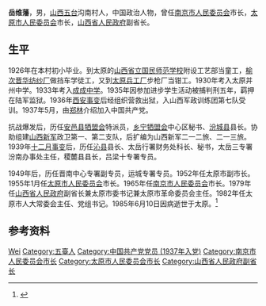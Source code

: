 {{Infobox_Person
| name = 岳维藩
|occupation= 曾任[[南京市市长|南京市市长]]，[[太原市市长|太原市市长]]
| period =
| Sex = 男
|birth_date= 1914年
|death_date= 1985年6月10日
|birth_place= {{ROC|山西省}}[[五台县|五台县]]
|death_place= {{PRC}}[[山西省|山西省]][[太原市|太原市]]
| nationality ={{PRC}}
| residence =
| party ={{CPC}}
}}
'''岳维藩'''{{BD|1914年||1985年||catIdx=Y岳}}，男，[[山西省|山西]][[五台县|五台]]沟南村人，中国政治人物，曾任[[南京市人民委员会|南京市人民委员会]]市长，[[太原市人民委员会|太原市人民委员会]]市长，[[山西省人民政府|山西省人民政府]]副省长。

== 生平 ==
1926年在本村初小毕业。到太原的[[山西省立国民师范学校|山西省立国民师范学校]]附设工艺部当童工，[[榆次|榆次]][[晋华纺织|晋华纺纱厂]]做挡车学徒工，又到[[西北实业公司|太原兵工厂]]步枪厂当钳工。1930年考入太原并州中学。1933年考入[[太原成成中学|成成中学]]。1935年因参加进步学生活动被捕判刑五年，羁押在陆军监狱。1936年[[西安事变|西安事变]]后经组织营救出狱，入山西军政训练团第七队受训。1937年5月，由[[郑林|郑林]]介绍加入中国共产党。

抗战爆发后，历任[[安邑县|安邑县]][[牺盟会|牺盟会]]特派员，[[乡宁|乡宁]][[牺盟会|牺盟会]]中心区秘书、[[汾城县|汾城县]]县长。协助组建[[山西新军|山西新军]]政卫第一、第二支队，后扩编为山西新军二一二旅、二一三旅。1939年[[十二月事变|十二月事变]]后，历任[[沁县|沁县]]县长、太岳行署财务处科长、秘书，太岳三专署汾南办事处主任，稷麓县县长，吕梁十专署专员。

1949年后，历任晋南中心专署副专员，运城专署专员。1952年任太原市副市长。1955年1月任[[太原市人民委员会|太原市人民委员会]]市长。1965年任[[南京市人民委员会|南京市人民委员会]]市长。1979年任[[山西省人民政府|山西省人民政府]]副省长兼太原市委书记兼太原市革命委员会主任。1982年任太原市人大常委会主任、党组书记。1985年6月10日因病逝世于太原。<ref>{{Cite web|title=岳维藩:人民心中的好市长|url=http://d.wanfangdata.com.cn/Periodical_bnc200512011.aspx|accessdate=|work=|archive-date=2015-06-29|archive-url=https://web.archive.org/web/20150629110647/http://d.wanfangdata.com.cn/Periodical_bnc200512011.aspx|dead-url=no}}</ref>

== 参考资料 ==
{{reflist}}

{{start box}}
{{s-gov}}
{{s-before|[[王大任|王大任]]}}
{{s-title|[[太原市人民委员会|太原市人民委员会]]市长|1955年1月－1957年2月}}
{{s-after|[[刘世洪|刘世洪]]<br /><sub>（太原市革委会主任）</sub>}}
{{s-before|[[刘世洪|刘世洪]]}}
{{s-title|[[太原市革命委员会|太原市革命委员会]]主任|1978年－1982年9月}}
{{s-after|[[王茂林|王茂林]]<br /><sub>（太原市市长）</sub>}}
{{s-before|[[徐步_(1913年)|徐步]]}}
{{s-title|[[南京市人民委员会|南京市人民委员会]][[南京市市长|市长]]|1965年7月－}}
{{s-after|[[杨广立|杨广立]]<br /><sub>（南京市革委会主任）</sub>}}
{{end box}}

{{南京市市长}}
{{太原市市长}}

{{Authority control}}
{{DEFAULTSORT:Yue岳}}
[[Category:岳姓|Wei]]
[[Category:五臺人|Category:五臺人]]
[[Category:中国共产党党员_(1937年入党)|Category:中国共产党党员 (1937年入党)]]
[[Category:南京市人民委员会市长|Category:南京市人民委员会市长]]
[[Category:太原市人民委员会市长|Category:太原市人民委员会市长]]
[[Category:山西省人民政府副省长|Category:山西省人民政府副省长]]